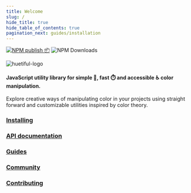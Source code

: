 ```yaml
---
title: Welcome
slug: /
hide_title: true
hide_table_of_contents: true
pagination_next: guides/installation
---
```


[![NPM publish 📦](https://github.com/xml-wizard/huetiful/actions/workflows/release-please.yml/badge.svg)](https://github.com/xml-wizard/huetiful/actions/workflows/release-please.yml)
![NPM Downloads](https://img.shields.io/npm/dt/huetiful-js?style=flat-square&logo=npm&link=https%3A%2F%2Fnpmjs.com%2Fpackage%2Fhuetiful-js)

![huetiful-logo](/img/logo.svg)

#### JavaScript utility library for simple 🧮, fast ⏱️ and accessible ♿ color manipulation.

Explore creative ways of manipulating color in your projects using straight forward and customizable utilities inspired by color theory.

### [Installing](/guides/installation)

### [API documentation](/api)

### [Guides](/guides)

### [Community](https://github.com/xml-wizard/huetiful/discussions)

### [Contributing](https://github.com/prjctimg/huetiful/blob/main/contributing.md)

